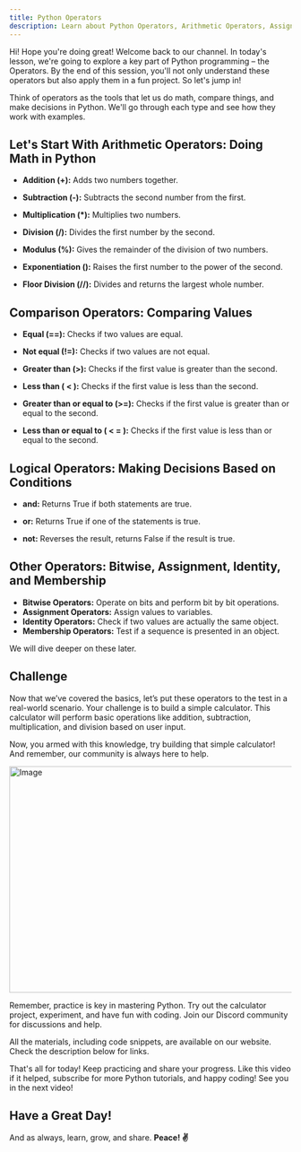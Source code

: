 ```yaml
---
title: Python Operators 
description: Learn about Python Operators, Arithmetic Operators, Assignment Operators, Comparison Operators, Logical Operators, Identity Operators, Membership Operators and Bitwise Operators in Python.
---
```


Hi! Hope you're doing great! Welcome back to our channel. In today's lesson, we're going to explore a key part of Python programming – the Operators. By the end of this session, you'll not only understand these operators but also apply them in a fun project. So let's jump in!

Think of operators as the tools that let us do math, compare things, and make decisions in Python. We'll go through each type and see how they work with examples.

## Let's Start With Arithmetic Operators: Doing Math in Python

- **Addition (+):** Adds two numbers together.

<CodeBlockComponent code='a = 5
b = 3
print(a + b)  # Output: 8' language="python"/>


- **Subtraction (-):** Subtracts the second number from the first.

<CodeBlockComponent code='a = 5
b = 3
print(a - b)  # Output: 2' language="python"/>
- **Multiplication (*):** Multiplies two numbers.

<CodeBlockComponent code='a = 5
b = 3
print(a * b)  # Output: 15' language="python"/>
- **Division (/):** Divides the first number by the second.

<CodeBlockComponent code='a = 5
b = 3
print(a / b)  # Output: 1.666...' language="python"/>
- **Modulus (%):** Gives the remainder of the division of two numbers.

<CodeBlockComponent code='a = 5
b = 3
print(a % b)  # Output: 2' language="python"/>
- **Exponentiation ():** Raises the first number to the power of the second.

<CodeBlockComponent code='a = 5
b = 3
print(a ** b)  # Output: 125' language="python"/>
- **Floor Division (//):** Divides and returns the largest whole number.

<CodeBlockComponent code='a = 5
b = 3
print(a // b)  # Output: 1' language="python"/>

## Comparison Operators: Comparing Values

- **Equal (==):** Checks if two values are equal.

<CodeBlockComponent code='a = 5
b = 3
print(a == b)  # Output: False' language="python"/>
- **Not equal (!=):** Checks if two values are not equal.

<CodeBlockComponent code='a = 5
b = 3
print(a != b)  # Output: True' language="python"/>
- **Greater than (>):** Checks if the first value is greater than the second.

<CodeBlockComponent code='a = 5
b = 3
print(a > b)  # Output: True' language="python"/>
- **Less than ( < ):** Checks if the first value is less than the second.

<CodeBlockComponent code='a = 5
b = 3
print(a < b)  # Output: False' language="python"/>
- **Greater than or equal to (>=):** Checks if the first value is greater than or equal to the second.

<CodeBlockComponent code='a = 5
b = 3
print(a >= b)  # Output: True' language="python"/>
- **Less than or equal to ( < = ):** Checks if the first value is less than or equal to the second.

<CodeBlockComponent code='a = 5
b = 3
print(a <= b)  # Output: False' language="python"/>

## Logical Operators: Making Decisions Based on Conditions

- **and:** Returns True if both statements are true.

<CodeBlockComponent code='a = 5
b = 3
print(a > 2 and b < 5)  # Output: True' language="python"/>
- **or:** Returns True if one of the statements is true.

<CodeBlockComponent code='a = 5
b = 3
print(a < 2 or b < 5)  # Output: True' language="python"/>
- **not:** Reverses the result, returns False if the result is true.

<CodeBlockComponent code='a = 5
b = 3
print(not(a < 2))  # Output: True' language="python"/>

## Other Operators: Bitwise, Assignment, Identity, and Membership

- **Bitwise Operators:** Operate on bits and perform bit by bit operations.
- **Assignment Operators:** Assign values to variables.
- **Identity Operators:** Check if two values are actually the same object.
- **Membership Operators:** Test if a sequence is presented in an object.

We will dive deeper on these later.

## Challenge

Now that we’ve covered the basics, let’s put these operators to the test in a real-world scenario. Your challenge is to build a simple calculator. This calculator will perform basic operations like addition, subtraction, multiplication, and division based on user input.

Now, you armed with this knowledge, try building that simple calculator! And remember, our community is always here to help.

<Image
  className="rounded-lg p-6"
  src="/images/learn/basiccal.png"
  width="718"
  height="404"
  alt="Image"
/>


Remember, practice is key in mastering Python. Try out the calculator project, experiment, and have fun with coding. Join our Discord community for discussions and help.


All the materials, including code snippets, are available on our website. Check the description below for links.

That's all for today! Keep practicing and share your progress. Like this video if it helped, subscribe for more Python tutorials, and happy coding! See you in the next video!

<YouTubeComponent url="https://www.youtube.com/watch?v=jf9KnwVmVWo" />

## Have a Great Day!

And as always, learn, grow, and share. **Peace! ✌️**